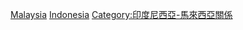 [[Category:印度尼西亞邊界|Malaysia]]
[[Category:馬來西亞邊界|Indonesia]]
[[Category:印度尼西亞-馬來西亞關係|Category:印度尼西亞-馬來西亞關係]]